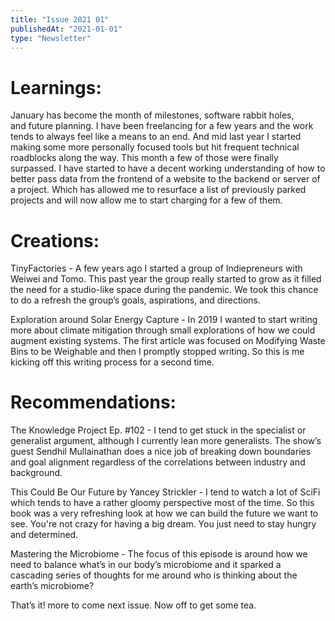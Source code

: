 ```yaml
---
title: "Issue 2021 01"
publishedAt: "2021-01-01"
type: "Newsletter"
---
```


# Learnings:

January has become the month of milestones, software rabbit holes, and future planning. I have been freelancing for a few years and the work tends to always feel like a means to an end. And mid last year I started making some more personally focused tools but hit frequent technical roadblocks along the way. This month a few of those were finally surpassed. I have started to have a decent working understanding of how to better pass data from the frontend of a website to the backend or server of a project. Which has allowed me to resurface a list of previously parked projects and will now allow me to start charging for a few of them.

# Creations:

TinyFactories - A few years ago I started a group of Indiepreneurs with Weiwei and Tomo. This past year the group really started to grow as it filled the need for a studio-like space during the pandemic. We took this chance to do a refresh the group’s goals, aspirations, and directions.

Exploration around Solar Energy Capture - In 2019 I wanted to start writing more about climate mitigation through small explorations of how we could augment existing systems. The first article was focused on Modifying Waste Bins to be Weighable and then I promptly stopped writing. So this is me kicking off this writing process for a second time.

# Recommendations:

The Knowledge Project Ep. #102 - I tend to get stuck in the specialist or generalist argument, although I currently lean more generalists. The show’s guest Sendhil Mullainathan does a nice job of breaking down boundaries and goal alignment regardless of the correlations between industry and background.

This Could Be Our Future by Yancey Strickler - I tend to watch a lot of SciFi which tends to have a rather gloomy perspective most of the time. So this book was a very refreshing look at how we can build the future we want to see. You're not crazy for having a big dream. You just need to stay hungry and determined.

Mastering the Microbiome - The focus of this episode is around how we need to balance what’s in our body’s microbiome and it sparked a cascading series of thoughts for me around who is thinking about the earth’s microbiome?

That’s it! more to come next issue. Now off to get some tea.
